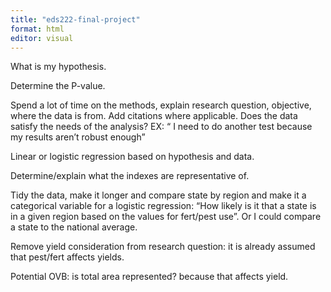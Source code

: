 ```yaml
---
title: "eds222-final-project"
format: html
editor: visual
---
```



What is my hypothesis.

Determine the P-value.

Spend a lot of time on the methods, explain research question, objective, where the data is from. Add citations where applicable. Does the data satisfy the needs of the analysis?  EX: “ I need to do another test because my results aren’t robust enough” 

Linear or logistic regression based on hypothesis and data.

Determine/explain what the indexes are representative of.

Tidy the data, make it longer and compare state by region and make it a categorical variable for a logistic regression: “How likely is it that a state is in a  given region based on the values for fert/pest use”. Or I could compare a state to the national average. 

Remove yield consideration from research question: it is already assumed that pest/fert affects yields.

Potential OVB: is total area represented?  because that affects yield.

